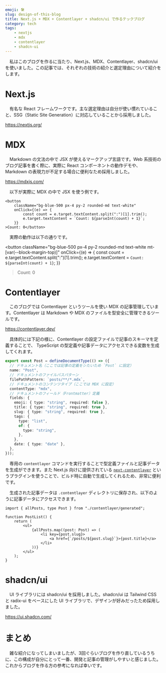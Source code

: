 ```yaml
---
emoji: 🛠️
slug: design-of-this-blog
title: Next.js + MDX + Contentlayer + shadcn/ui で作るテックブログ
category: tech
tags:
    - nextjs
    - mdx
    - contentlayer
    - shadcn-ui
---
```


　私はこのブログを作るに当たり、Next.js、MDX、Contentlayer、shadcn/ui を使いました。この記事では、それぞれの技術の紹介と選定理由について紹介をします。

# Next.js

　有名な React フレームワークです。主な選定理由は自分が使い慣れていること、SSG（Static Site Generation）に対応していることから採用しました。

https://nextjs.org/

# MDX

　Markdown の文法の中で JSX が使えるマークアップ言語です。Web 系技術のブログ記事を書く際に、実際に React コンポーネントの動作デモや、Markdown の表現力が不足する場合に便利なため採用しました。

https://mdxjs.com/

　以下が実際に MDX の中で JSX を使う例です。

```tsx title="MDX の中で JSX を使う例"
<button
    className="bg-blue-500 px-4 py-2 rounded-md text-white"
    onClick={(e) => {
        const count = e.target.textContent.split(":")[1].trim();
        e.target.textContent = `Count: ${parseInt(count) + 1}`;
    }}
>Count: 0</button>
```

　実際の動作は以下の通りです。

<button
    className="bg-blue-500 px-4 py-2 rounded-md text-white mt-[var(--block-margin-top)]"
    onClick={(e) => {
        const count = e.target.textContent.split(":")[1].trim();
        e.target.textContent = `Count: ${parseInt(count) + 1}`;
    }}
>Count: 0</button>

# Contentlayer

　このブログでは Contentlayer というツールを使い MDX の記事管理しています。Contentlayer は Markdown や MDX のファイルを型安全に管理できるツールです。

https://contentlayer.dev/

　具体的には下記の様に、Contentlayer の設定ファイルで記事のスキーマを定義することで、 TypeScript の型定義や記事データにアクセスできる変数を生成してくれます。

```ts title="contentlayer.config.ts"
export const Post = defineDocumentType(() => ({
  // ドキュメント名（ここでは記事の定義をシたいため `Post` に設定）
  name: "Post",
  // ドキュメントのファイルパスパターン
  filePathPattern: `posts/**/*.mdx`,
  // ドキュメントのコンテンツタイプ（ここでは MDX に設定）
  contentType: "mdx",
  // ドキュメントのフィールド（Frontmatter）定義
  fields: {
    emoji: { type: "string", required: false },
    title: { type: "string", required: true },
    slug: { type: "string", required: true },
    tags: {
      type: "list",
      of: {
        type: "string",
      },
    },
    date: { type: "date" },
  },
}));
```

　専用の `contentlayer` コマンドを実行することで型定義ファイルと記事データを生成ができます。また Next.js 向けに提供されている [`next-contentlayer`](https://contentlayer.dev/docs/reference/next-contentlayer-e6e7eb3a) というプラグインを使うことで、ビルド時に自動で生成してくれるため、非常に便利です。

　生成された記事データは `.contentlayer` ディレクトリに保存され、以下のように記事データにアクセスできます。

```tsx title="Contentlayer で生成された記事データにアクセスする例"
import { allPosts, type Post } from "./contentlayer/generated";

function PostList() {
    return (
        <ul>
            {allPosts.map((post: Post) => (
                <li key={post.slug}>
                    <a href={`/posts/${post.slug}`}>{post.title}</a>
                </li>
            ))}
        </ul>
    );
}
```

# shadcn/ui

　UI ライブラリには shadcn/ui を採用しました。shadcn/ui は Tailwind CSS と radix-ui をベースにした UI ライブラリで、デザインが好みだったため採用しました。

https://ui.shadcn.com/

# まとめ

　雑な紹介になってしまいましたが、3回ぐらいブログを作り直しているうちに、この構成が自分にとって一番、開発と記事の管理がしやすいと感じました。これからブログを作る方の参考になれば幸いです。
```
